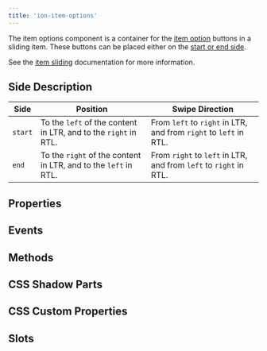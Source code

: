 ```yaml
---
title: 'ion-item-options'
---
```



<head>
  <title>ion-item-options: Option Button Components for Ionic Apps</title>
  <meta
    name="description"
    content="ion-item-options are for ion-item-sliding. These option buttons can be placed either on the start or end side. Read to learn more about use on Ionic apps."
  />
</head>


The item options component is a container for the [item option](./item-option) buttons in a sliding item. These buttons can be placed either on the [start or end side](#side-description).

See the [item sliding](./item-sliding) documentation for more information.

## Side Description

| Side    | Position                                                        | Swipe Direction                                                   |
| ------- | --------------------------------------------------------------- | ----------------------------------------------------------------- |
| `start` | To the `left` of the content in LTR, and to the `right` in RTL. | From `left` to `right` in LTR, and from `right` to `left` in RTL. |
| `end`   | To the `right` of the content in LTR, and to the `left` in RTL. | From `right` to `left` in LTR, and from `left` to `right` in RTL. |

## Properties

<Props />

## Events

<Events />

## Methods

<Methods />

## CSS Shadow Parts

<Parts />

## CSS Custom Properties

<CustomProps />

## Slots

<Slots />
